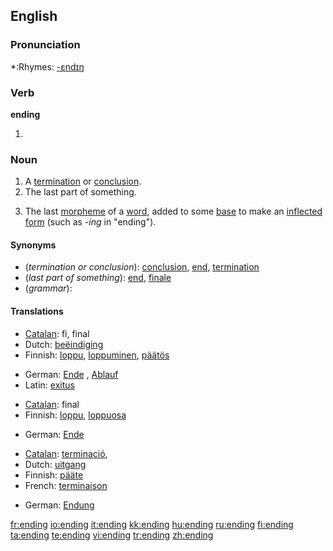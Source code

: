 ==English==

===Pronunciation===
*:Rhymes: [[Rhymes:English:-ɛndɪŋ|-ɛndɪŋ]]

===Verb===
'''ending'''
#{{present participle of|end}}

===Noun===
{{en-noun}}
# A [[termination]] or [[conclusion]].
# The last part of something.
# {{grammar}} The last [[morpheme]] of a [[word]], added to some [[base]] to make an [[inflected]] [[form]] (such as ''-ing'' in "ending").

====Synonyms====
*(''termination or conclusion''): [[conclusion]], [[end]], [[termination]]
*(''last part of something''): [[end]], [[finale]]
*(''grammar''):

====Translations====

{{trans-top|termination or conclusion}}
*[[Catalan]]: fi, final
*Dutch: [[beëindiging]] {{f}}
*Finnish: [[loppu]], [[loppuminen]], [[päätös]]
{{trans-mid}}
*German: [[Ende]] {{n}}, [[Ablauf]] {{m}}
* Latin: [[exitus]] {{n}}
{{trans-bottom}}

{{trans-top|last part of something}}
*[[Catalan]]: final
*Finnish: [[loppu]], [[loppuosa]]
{{trans-mid}}
*German: [[Ende]] {{n}}
{{trans-bottom}}

{{trans-top|grammar: last morpheme of a word}}
*[[Catalan]]: [[terminació]], {{f}}
*Dutch: [[uitgang]] {{m}}
*Finnish: [[pääte]]
*French: [[terminaison]] {{f}}
{{trans-mid}}
*German: [[Endung]] {{f}}
{{trans-bottom}}

[[fr:ending]]
[[io:ending]]
[[it:ending]]
[[kk:ending]]
[[hu:ending]]
[[ru:ending]]
[[fi:ending]]
[[ta:ending]]
[[te:ending]]
[[vi:ending]]
[[tr:ending]]
[[zh:ending]]